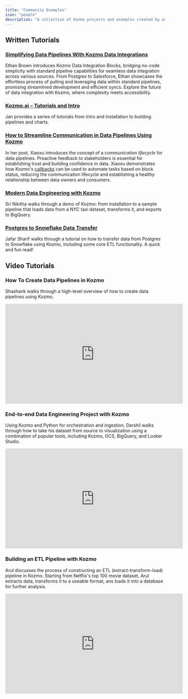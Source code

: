 ```yaml
---
title: "Community Examples"
icon: "people"
description: "A collection of Kozmo projects and examples created by our community."
---
```


## Written Tutorials

### [Simplifying Data Pipelines With Kozmo Data Integrations](https://ethanbrown.substack.com/p/simplifying-data-pipelines-with-kozmo)
Ethan Brown introduces Kozmo Data Integration Blocks, bridging no-code simplicity with standard pipeline capabilities for seamless data integration across various sources. From Postgres to Salesforce, Ethan showcases the effortless process of pulling and leveraging data within standard pipelines, promising streamlined development and efficient syncs. Explore the future of data integration with Kozmo, where complexity meets accessibility.

### [Kozmo.ai – Tutorials and Intro](https://janzednicek.cz/en/category/kozmoai-etl-tool/)
Jan provides a series of tutorials from intro and installation to building pipelines and charts.

### [How to Streamline Communication in Data Pipelines Using Kozmo](https://medium.com/@xiaoxugao/1ab2a885dd73)

In her post, Xiaoxu introduces the concept of a _communication lifecycle_ for data pipelines. Proactive feedback to stakeholders is essential for establishing trust and building confidence in data. Xiaoxu demonstrates how Kozmo's [callbacks](/design/blocks/callbacks) can be used to automate tasks based on block status, reducing the communication lifecycle and establishing a healthy relationship between data owners and consumers.

### [Modern Data Engineering with Kozmo](https://www.analyticsvidhya.com/blog/2023/06/modern-data-engineering-with-kozmo-empowering-efficient-data-processing/)

Sri Nikitha walks through a demo of Kozmo: from installation to a sample pipeline that loads data from a NYC taxi dataset, transforms it, and exports to BigQuery.

### [Postgres to Snowflake Data Transfer](https://sudsy-pail-0c7.notion.site/Data-Migration-Tutorial-using-Kozmo-46c027b4095d4c9c8216c566eee3c3a4)

Jafar Sharif walks through a tutorial on how to transfer data from Postgres to Snowflake using Kozmo, including some core ETL functionality. A quick and fun read!

## Video Tutorials

### How To Create Data Pipelines in Kozmo

Shashank walks through a high-level overview of how to create data pipelines using Kozmo.

<iframe
  width="560"
  height="315"
  src="https://www.youtube.com/embed/wk9PLudonbg"
  title="YouTube video player"
  frameborder="0"
  allow="accelerometer; autoplay; clipboard-write; encrypted-media; gyroscope; picture-in-picture"
  allowfullscreen
></iframe>

### End-to-end Data Engineering Project with Kozmo

Using Kozmo and Python for orchestration and ingestion, Darshil walks through how to take his dataset from source to visualization using a combination of popular tools, including Kozmo, GCS, BigQuery, and Looker Studio.

<iframe
  width="560"
  height="315"
  src="https://www.youtube.com/embed/WpQECq5Hx9g"
  title="YouTube video player"
  frameborder="0"
  allow="accelerometer; autoplay; clipboard-write; encrypted-media; gyroscope; picture-in-picture"
  allowfullscreen
></iframe>

### Building an ETL Pipeline with Kozmo

Arul discusses the process of constructing an ETL (extract-transform-load) pipeline in Kozmo. Starting from Netflix's top 100 movie dataset, Arul extracts data, transforms it to a useable format, ans loads it into a database for further analysis.

<iframe
  width="560"
  height="315"
  src="https://www.youtube.com/embed/Jvr4Jm97rxY"
  title="YouTube video player"
  frameborder="0"
  allow="accelerometer; autoplay; clipboard-write; encrypted-media; gyroscope; picture-in-picture"
  allowfullscreen
></iframe>

